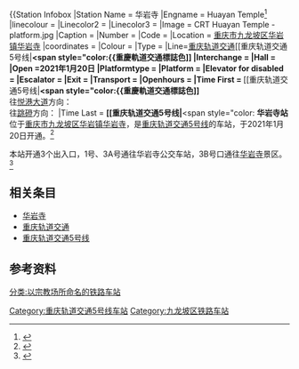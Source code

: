 {{Station Infobox
|Station Name = 华岩寺
|Engname = Huayan Temple<ref>{{cite web|url=https://www.cqmetro.cn/search-way.html|title=重庆轨道交通运营线网图|website=cqmetro.cn|accessdate=2021-01-20|archive-date=2019-05-11|archive-url=https://web.archive.org/web/20190511152053/https://www.cqmetro.cn/search-way.html|dead-url=no}}</ref>
|linecolour = {{重慶軌道交通標誌色|5}}
|Linecolor2 = 
|Linecolor3 = 
|Image = CRT Huayan Temple - platform.jpg
|Caption = 
|Number = <!--、'''<span style="color:{{重慶軌道交通標誌色|1}} ">5/12</span>''' -->
|Code = 
|Location = {{CHN}}[[重庆市|重庆市]][[九龙坡区|九龙坡区]][[华岩镇|华岩镇]][[华岩寺_(重庆)|华岩寺]]
|coordinates = {{coord|29.49656|106.44156|display=inline,title}}
|Colour = 
|Type = 
|Line=[[重庆轨道交通|重庆轨道交通]][[重庆轨道交通5号线|'''<span style="color:{{重慶軌道交通標誌色]]
|Interchange = 
|Hall = 
|Open =2021年1月20日
|Platformtype =
|Platform = 
|Elevator for disabled = 
|Escalator = 
|Exit = 
|Transport = 
|Openhours = 
|Time First = {{HideH|华岩寺站首班车时间}}
'''[[重庆轨道交通5号线|'''<span style="color:{{重慶軌道交通標誌色]]'''
<br>往[[悦港大道站|悦港大道]]方向：
<br>往[[跳磴站|跳磴]]方向：
{{HideF}}
|Time Last = {{HideH|华岩寺站末班车时间}}
'''[[重庆轨道交通5号线|'''<span style="color:{{重慶軌道交通標誌色]]'''
<br>往[[悦港大道站|悦港大道]]方向：
<br>往[[跳磴站|跳磴]]方向：
{{HideF}}
|adjacent = {{adjacent stations|system=重庆轨道交通
|line1=5|left1=重庆西站|right1=华成路|type1=s}}
|other_services = 
|route_map = 
}}
'''华岩寺站'''位于[[重庆市|重庆市]][[九龙坡区|九龙坡区]][[华岩镇|华岩镇]][[华岩寺_(重庆)|华岩寺]]，是[[重庆轨道交通5号线|重庆轨道交通5号线]]的车站，于2021年1月20日开通。<ref>{{cite news|author=彭祎琦|url=http://www.cq.xinhuanet.com/2021-01/19/c_1126999708.htm|title=重庆轨道交通环线剩余段、5号线一期南段1月20日开通|date=2021-01-19|accessdate=2021-01-20|archive-date=2021-01-27|archive-url=https://web.archive.org/web/20210127200138/http://www.cq.xinhuanet.com/2021-01/19/c_1126999708.htm|dead-url=no}}</ref>

本站开通3个出入口，1号、3A号通往华岩寺公交车站，3B号口通往[[华岩寺_(重庆)|华岩寺]]景区。<ref>{{cite web|url=http://zizhan.mot.gov.cn/st/chongqing/jiaotongxinwen/202101/t20210120_3517255.html|title=环线（二郎-重庆西-重庆图书馆）5号线一期南段出入口开通情况|date=2021-01-20|access-date=2021-01-20|archive-date=2021-01-20|archive-url=https://web.archive.org/web/20210120130421/http://zizhan.mot.gov.cn/st/chongqing/jiaotongxinwen/202101/t20210120_3517255.html|dead-url=no}}</ref>

==相关条目==
*[[华岩寺_(重庆)|华岩寺]]
*[[重庆轨道交通|重庆轨道交通]]
*[[重庆轨道交通5号线|重庆轨道交通5号线]]

==参考资料==
{{reflist}}

{{重庆轨道交通5号线车站|nocat}}
[[Category:重庆轨道交通5号线车站|Category:重庆轨道交通5号线车站]]
[[Category:九龙坡区铁路车站|Category:九龙坡区铁路车站]]
[[分类:以宗教场所命名的铁路车站|分类:以宗教场所命名的铁路车站]]